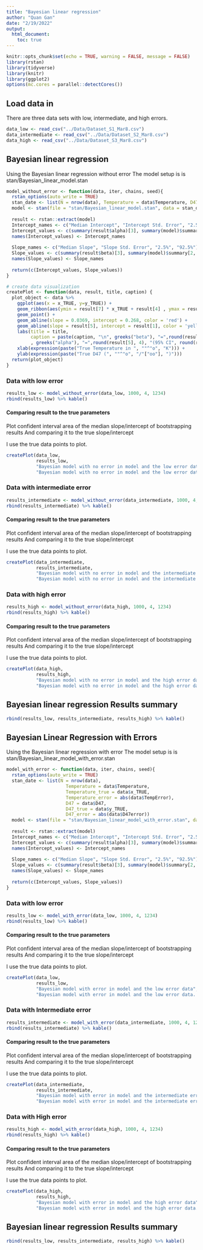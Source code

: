 ```yaml
---
title: "Bayesian linear regression"
author: "Quan Gan"
date: "2/19/2022"
output: 
  html_document:
    toc: true
---
```


```r
knitr::opts_chunk$set(echo = TRUE, warning = FALSE, message = FALSE)
library(rstan)
library(tidyverse)
library(knitr)
library(ggplot2)
options(mc.cores = parallel::detectCores())

```

## Load data in
There are three data sets with low, intermediate, and high errors.
```r
data_low <- read_csv("../Data/Dataset_S1_Mar8.csv")
data_intermediate <- read_csv("../Data/Dataset_S2_Mar8.csv")
data_high <- read_csv("../Data/Dataset_S3_Mar8.csv")
```

## Bayesian linear regression

Using the Bayesian linear regression without error
The model setup is is stan/Bayesian_linear_model.stan

```R
model_without_error <- function(data, iter, chains, seed){
  rstan_options(auto_write = TRUE)
  stan_date <- list(N = nrow(data), Temperature = data$Temperature, D47 = data$D47)
  model <- stan(file = "stan/Bayesian_linear_model.stan", data = stan_date, iter = iter, chains = chains, seed = seed)
  
  result <- rstan::extract(model)
  Intercept_names <- c("Median Intercept", "Intercept Std. Error", "2.5%", "92.5%")
  Intercept_values <- c(summary(result$alpha)[3], summary(model)$summary[1, 2], summary(result$alpha)[2],summary(result$alpha)[5])
  names(Intercept_values) <- Intercept_names
  
  Slope_names <- c("Median Slope", "Slope Std. Error", "2.5%", "92.5%")
  Slope_values <- c(summary(result$beta)[3], summary(model)$summary[2, 2], summary(result$beta)[2],summary(result$beta)[5])
  names(Slope_values) <- Slope_names
  
  return(c(Intercept_values, Slope_values))
}

# create data visualization
createPlot <- function(data, result, title, caption) {
  plot_object <- data %>% 
    ggplot(aes(x = x_TRUE, y=y_TRUE)) + 
    geom_ribbon(aes(ymin = result[7] * x_TRUE + result[4] , ymax = result[8] * x_TRUE + result[3]), fill = "orange") +
    geom_point() +
    geom_abline(slope = 0.0369, intercept = 0.268, color = 'red') +
    geom_abline(slope = result[5], intercept = result[1], color = 'yellow') + 
    labs(title = title,
         caption = paste(caption, "\n", greeks("beta"), "=",round(result[1], 4), "(95% CI", round(result[3], 4),"-", round(result[4],4), ")\n"
         , greeks("alpha"), "=",round(result[5], 4), "(95% CI", round(result[7], 4),"-", round(result[8],4), ")" ))+ 
    xlab(expression(paste("True Temperature in ", ""^"o", "K"))) + 
    ylab(expression(paste("True D47 (", ""^"o", "/"["oo"], ")"))) 
  return(plot_object)
}

```


### Data with low error
```r
results_low <- model_without_error(data_low, 1000, 4, 1234) 
rbind(results_low) %>% kable()
```



#### Comparing result to the true parameters
Plot confident interval area of the median slope/intercept of bootstrapping results
And comparing it to the true slope/intercept

I use the true data points to plot.
```r
createPlot(data_low, 
           results_low, 
           "Bayesian model with no error in model and the low error data", 
           "Bayesian model with no error in model and the low error data. Red line as true coefficient. Yellow is Bayesian fitted coefficient")
```

### Data with intermediate error
```r
results_intermediate <- model_without_error(data_intermediate, 1000, 4, 1234) 
rbind(results_intermediate) %>% kable()
```

#### Comparing result to the true parameters
Plot confident interval area of the median slope/intercept of bootstrapping results
And comparing it to the true slope/intercept

I use the true data points to plot.
```r
createPlot(data_intermediate, 
           results_intermediate, 
           "Bayesian model with no error in model and the intermediate error data", 
           "Bayesian model with no error in model and the intermediate error data. Red line as true coefficient. Yellow is Bayesian fitted coefficient")
```

### Data with high error
```r
results_high <- model_without_error(data_high, 1000, 4, 1234) 
rbind(results_high) %>% kable()
```

#### Comparing result to the true parameters
Plot confident interval area of the median slope/intercept of bootstrapping results
And comparing it to the true slope/intercept

I use the true data points to plot.
```r
createPlot(data_high, 
           results_high, 
           "Bayesian model with no error in model and the high error data", 
           "Bayesian model with no error in model and the high error data. Red line as true coefficient. Yellow is Bayesian fitted coefficient")
```

## Bayesian linear regression Results summary
```r
rbind(results_low, results_intermediate, results_high) %>% kable()
```

## Bayesian Linear Regression with Errors

Using the Bayesian linear regression with error
The model setup is is stan/Bayesian_linear_model_with_error.stan

```r
model_with_error <- function(data, iter, chains, seed){
  rstan_options(auto_write = TRUE)
  stan_date <- list(N = nrow(data), 
                      Temperature = data$Temperature, 
                      Temperature_true = data$x_TRUE,
                      Temperature_error = abs(data$TempError),
                      D47 = data$D47,
                      D47_true = data$y_TRUE,
                      D47_error = abs(data$D47error))
  model <- stan(file = "stan/Bayesian_linear_model_with_error.stan", data = stan_date, iter = iter, chains = chains, seed = seed)
  
  result <- rstan::extract(model)
  Intercept_names <- c("Median Intercept", "Intercept Std. Error", "2.5%", "92.5%")
  Intercept_values <- c(summary(result$alpha)[3], summary(model)$summary[1, 2], summary(result$alpha)[2],summary(result$alpha)[5])
  names(Intercept_values) <- Intercept_names
  
  Slope_names <- c("Median Slope", "Slope Std. Error", "2.5%", "92.5%")
  Slope_values <- c(summary(result$beta)[3], summary(model)$summary[2, 2], summary(result$beta)[2],summary(result$beta)[5])
  names(Slope_values) <- Slope_names
  
  return(c(Intercept_values, Slope_values))
}
```

### Data with low error
```r
results_low <- model_with_error(data_low, 1000, 4, 1234) 
rbind(results_low) %>% kable()

```

#### Comparing result to the true parameters
Plot confident interval area of the median slope/intercept of bootstrapping results
And comparing it to the true slope/intercept

I use the true data points to plot.
```r
createPlot(data_low, 
           results_low, 
           "Bayesian model with error in model and the low error data", 
           "Bayesian model with error in model and the low error data. Red line as true coefficient. Yellow is Bayesian fitted coefficient")
```


### Data with Intermediate error
```r
results_intermediate <- model_with_error(data_intermediate, 1000, 4, 1234) 
rbind(results_intermediate) %>% kable()
```

#### Comparing result to the true parameters
Plot confident interval area of the median slope/intercept of bootstrapping results
And comparing it to the true slope/intercept

I use the true data points to plot.
```r
createPlot(data_intermediate, 
           results_intermediate, 
           "Bayesian model with error in model and the intermediate error data", 
           "Bayesian model with error in model and the intermediate error data. Red line as true coefficient. Yellow is Bayesian fitted coefficient")
```

### Data with High error
```r
results_high <- model_with_error(data_high, 1000, 4, 1234) 
rbind(results_high) %>% kable()

```

#### Comparing result to the true parameters
Plot confident interval area of the median slope/intercept of bootstrapping results
And comparing it to the true slope/intercept

I use the true data points to plot.
```r
createPlot(data_high, 
           results_high, 
           "Bayesian model with error in model and the high error data", 
           "Bayesian model with error in model and the high error data. Red line as true coefficient. Yellow is Bayesian fitted coefficient")
```

## Bayesian linear regression Results summary
```r
rbind(results_low, results_intermediate, results_high) %>% kable()
```

